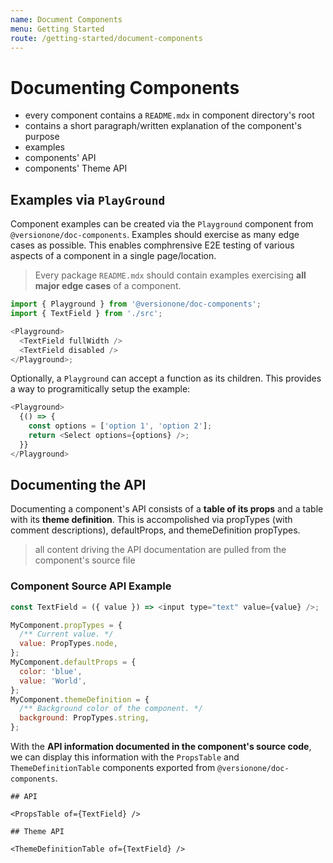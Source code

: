 ```yaml
---
name: Document Components
menu: Getting Started
route: /getting-started/document-components
---
```


# Documenting Components

- every component contains a `README.mdx` in component directory's root
- contains a short paragraph/written explanation of the component's purpose
- examples
- components' API
- components' Theme API

## Examples via `PlayGround`

Component examples can be created via the `Playground` component from `@versionone/doc-components`. Examples should exercise as many edge cases as possible. This enables comphrensive E2E testing of various aspects of a component in a single page/location.

> Every package `README.mdx` should contain examples exercising **all major edge cases** of a component.

```js
import { Playground } from '@versionone/doc-components';
import { TextField } from './src';

<Playground>
  <TextField fullWidth />
  <TextField disabled />
</Playground>;
```

Optionally, a `Playground` can accept a function as its children. This provides a way to programitically setup the example:

```js
<Playground>
  {() => {
    const options = ['option 1', 'option 2'];
    return <Select options={options} />;
  }}
</Playground>
```

## Documenting the API

Documenting a component's API consists of a **table of its props** and a table with its **theme definition**. This is accompolished via propTypes (with comment descriptions), defaultProps, and themeDefinition propTypes.

> all content driving the API documentation are pulled from the component's source file

### Component Source API Example

```js
const TextField = ({ value }) => <input type="text" value={value} />;

MyComponent.propTypes = {
  /** Current value. */
  value: PropTypes.node,
};
MyComponent.defaultProps = {
  color: 'blue',
  value: 'World',
};
MyComponent.themeDefinition = {
  /** Background color of the component. */
  background: PropTypes.string,
};
```

With the **API information documented in the component's source code**, we can display this information with the `PropsTable` and `ThemeDefinitionTable` components exported from `@versionone/doc-components`.

```mdx
## API

<PropsTable of={TextField} />

## Theme API

<ThemeDefinitionTable of={TextField} />
```
